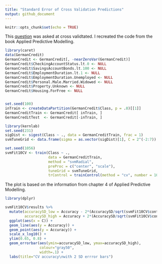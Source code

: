 ```yaml
---
title: "Standard Error of Cross Validation Predictions"
output: github_document
---
```


```r
knitr::opts_chunk$set(echo = TRUE)
```



This [question](http://stats.stackexchange.com/questions/206139/is-there-a-way-to-return-the-standard-error-of-cross-validation-predictions-usin/206509#206509) was asked at cross validtated. I recreated the code from the book Applied Predictive Modelling.


```r
library(caret)
data(GermanCredit)
GermanCredit <- GermanCredit[, -nearZeroVar(GermanCredit)]
GermanCredit$CheckingAccountStatus.lt.0 <- NULL
GermanCredit$SavingsAccountBonds.lt.100 <- NULL
GermanCredit$EmploymentDuration.lt.1 <- NULL
GermanCredit$EmploymentDuration.Unemployed <- NULL
GermanCredit$Personal.Male.Married.Widowed <- NULL
GermanCredit$Property.Unknown <- NULL
GermanCredit$Housing.ForFree <- NULL


set.seed(100)
inTrain <- createDataPartition(GermanCredit$Class, p = .8)[[1]]
GermanCreditTrain <- GermanCredit[ inTrain, ]
GermanCreditTest  <- GermanCredit[-inTrain, ]

library(kernlab)
set.seed(231)
sigDist <- sigest(Class ~ ., data = GermanCreditTrain, frac = 1)
svmTuneGrid <- data.frame(sigma = as.vector(sigDist)[1], C = 2^(-2:7))

set.seed(1056)
svmFit10CV <- train(Class ~ .,
                    data = GermanCreditTrain,
                    method = "svmRadial",
                    preProc = c("center", "scale"),
                    tuneGrid = svmTuneGrid,
                    trControl = trainControl(method = "cv", number = 10))
```

The plot is based on the information from chapter 4 of Applied Predictive Modelling.

```r
library(dplyr)

svmFit10CV$results %>%
  mutate(accuracySD_low = Accuracy - 2*(AccuracySD/sqrt(svmFit10CV$control$number * svmFit10CV$control$repeats)),
         accuracySD_high = Accuracy + 2*(AccuracySD/sqrt(svmFit10CV$control$number * svmFit10CV$control$repeats))) %>%
  ggplot(aes(x = C)) +
  geom_line(aes(y = Accuracy)) +
  geom_point(aes(y = Accuracy)) +
  scale_x_log10() + 
  ylim(0.65, 0.8) + 
  geom_errorbar(aes(ymin=accuracySD_low, ymax=accuracySD_high), 
                colour="gray50",
                width=.1) +
  labs(title="CV accuracy\nwith 2 SD errror bars")
```

